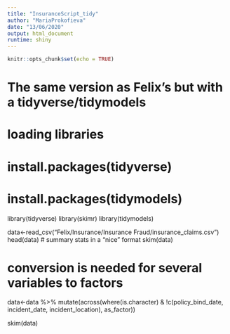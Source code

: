 ```yaml
---
title: "InsuranceScript_tidy"
author: "MariaProkofieva"
date: "13/06/2020"
output: html_document
runtime: shiny
---
```


```r
knitr::opts_chunk$set(echo = TRUE)
```

# The same version as Felix's but with a tidyverse/tidymodels 

# loading libraries
# install.packages(tidyverse)
# install.packages(tidymodels)

library(tidyverse)
library(skimr)
library(tidymodels)

data<-read_csv("Felix/Insurance/Insurance Fraud/insurance_claims.csv")
head(data)
# summary stats in a "nice" format
skim(data)

# conversion is needed for several variables to factors
data<-data %>%
  mutate(across(where(is.character) & !c(policy_bind_date, incident_date, incident_location), as_factor))
 
skim(data)
  
  
  
  
  
